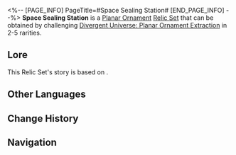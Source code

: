 <%-- [PAGE_INFO]
PageTitle=#Space Sealing Station#
[END_PAGE_INFO] --%>
{{Relic Set Infobox
|id           = 83014
|image1       = Item Space Sealing Station.png{{subst:void|<!--$UPLOAD:<<SpriteOutput/ItemFigures/71012.png>-<Item Space Sealing Station.png>-<Relic Icons>>-->}}
|type         = Planar Ornament
|2pcBonus     = Increases the wearer's ATK by 12%. When the wearer's SPD reaches 120 or higher, the wearer's ATK increases by an extra 12%.
|linkrope     = Herta's Space Station
|planarsphere = Herta's Wandering Trek
|rarity       = 2345
|source2.1    = [[Divergent Universe: Planar Ornament Extraction]]
|source3.1    = [[Divergent Universe: Planar Ornament Extraction]]
|source4.1    = [[Divergent Universe: Planar Ornament Extraction]]
|source5.1    = [[Divergent Universe: Planar Ornament Extraction]]
|source5.2    = [[Synthesize Relics]]
|utility1     = 
|utility2     = 
|utility3     = 
}}
'''Space Sealing Station''' is a [[Relic#Planar Ornaments|Planar Ornament]] [[Relic/Sets|Relic Set]] that can be obtained by challenging [[Divergent Universe: Planar Ornament Extraction]] in 2-5{{Icon/Stars|1}} rarities.

==Lore==
This Relic Set's story is based on {{tx}}.
{{Relic Lore|Space Sealing Station}}

==Other Languages==
{{Other Languages
|en   = Space Sealing Station
|zhs  = 太空封印站
|zht  = 太空封印站
|ja   = 宇宙封印ステーション
|ko   = 우주 봉인 정거장
|es   = Estación sellaespacios
|fr   = Station de scellement spatial
|ru   = Запечатывающая космос станция
|th   = Space Sealing Station
|vi   = Trạm Phong Ấn Không Gian
|de   = Raumstation für Versiegelung
|id   = Space Sealing Station
|pt   = Estação de Vedação Espacial
}}

==Change History==
{{Change History|1.0}}

==Navigation==
{{Relic Set Navbox}}